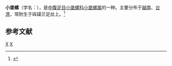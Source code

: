 {{Speciesbox
| taxon = Fossarus trochleris
| binomial_authority = A. Adams, 1853
}}
'''小堡螺'''（学名：''{{lang|la|Fossarus trochleris}}''），是[[中腹足目|中腹足目]][[小堡螺科|小堡螺科]][[小堡螺属|小堡螺属]]的一种。主要分布于[[越南|越南]]、[[台湾|台湾]]，常附生于砗磲贝足丝上。<ref>{{cite web|url=http://shell.sinica.edu.tw/chinese/shellbase_detail.php?science_no=419|title=国际贝库：小堡螺|publisher=台湾贝类资料库|accessdate=2009-08-11|archive-date=2016-03-04|archive-url=https://web.archive.org/web/20160304131242/http://shell.sinica.edu.tw/chinese/shellbase_detail.php?science_no=419|dead-url=no}}</ref>

== 参考文献 ==
{{reflist}}

{{taxonbar}}
[[Category:_1853年描述的动物|X]]
[[Category:小堡螺属|X]]